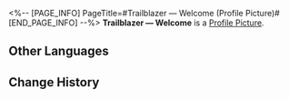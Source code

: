 <%-- [PAGE_INFO]
PageTitle=#Trailblazer — Welcome (Profile Picture)#
[END_PAGE_INFO] --%>
{{Item Infobox
|title       = Trailblazer &mdash; Welcome
|id          = 200106
|image       = Item Trailblazer &mdash; Welcome.png
|type        = Profile Picture
|invCategory = 
|rarity      = 5
|effect      = 
|description = (Trailblazer), participant of the Express Crew Newbie Welcome Party.
|source1     = [[Avatar reward unlocked from the Pre-registration Event.]]
}}
{{Description|''"Hi everyone, I'm (Trailblazer), the newbie for the Express Crew Newbie Welcome Party."''}}
'''Trailblazer &mdash; Welcome''' is a [[Profile Picture]].

==Other Languages==
{{Other Languages
|en   = Trailblazer &mdash; Welcome
|zhs  = 开拓者•迎新
|zht  = 開拓者•迎新
|ja   = 開拓者・歓迎
|ko   = 개척자•환영
|es   = Bienvenida trazacaminos
|fr   = {{MC|m=Pionnier|f=Pionnière}}&nbsp;:
Bienvenue
|ru   = Первопроходец: Добро пожаловать
|th   = ผู้บุกเบิก - ต้อนรับ
|vi   = Nhà Khai Phá - Chào Đón
|de   = Trailblazer&nbsp;&ndash; Willkommen
|id   = Trailblazer - Selamat Datang
|pt   = Desbravadores: Boas-vindas
}}

==Change History==
{{Change History|1.0}}